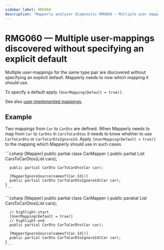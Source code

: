 ```yaml
---
sidebar_label: RMG060
description: 'Mapperly analyzer diagnostic RMG060 — Multiple user mappings discovered without specifying an explicit default'
---
```



# RMG060 — Multiple user-mappings discovered without specifying an explicit default

Multiple user-mappings for the same type pair are discovered
without specifying an explicit default.
Mapperly needs to now which mapping it should use.

To specify a default apply `[UserMapping(Default = true)]`.

See also [user-implemented mappings](../user-implemented-methods.mdx#default-user-implemented-mapping-method).

## Example

Two mappings from `Car` to `CarDto` are defined.
When Mapperly needs to map from `Car` to `CarDto` in `CarsToCarDtos`
it needs to know whether to use `CarToCarDto` or `CarToCarDtoIgnoreId`.
Apply `[UserMapping(Default = true)]` to the mapping which Mapperly should use
in such cases.

<Tabs>
  <TabItem value="bad" label="Invalid" default>
    ```csharp
    [Mapper]
    public partial class CarMapper
    {
      public partial List<CarDto> CarsToCarDtos(List<Car> cars);

      public partial CarDto CarToCarDto(Car car);

      [MapperIgnoreSource(nameof(Car.Id))]
      public partial CarDto CarToCarDtoIgnoreId(Car car);
    }
    ```

  </TabItem>
  <TabItem value="fixed" label="Fixed">
    ```csharp
    [Mapper]
    public partial class CarMapper
    {
      public paratial List<CarDto> CarsToCarDtos(List<Car> cars);

      // highlight-start
      [UserMapping(Default = true)]
      // highlight-end
      public partial CarDto CarToCarDto(Car car);

      [MapperIgnoreSource(nameof(Car.Id))]
      public partial CarDto CarToCarDtoIgnoreId(Car car);
    }
    ```

  </TabItem>
</Tabs>
